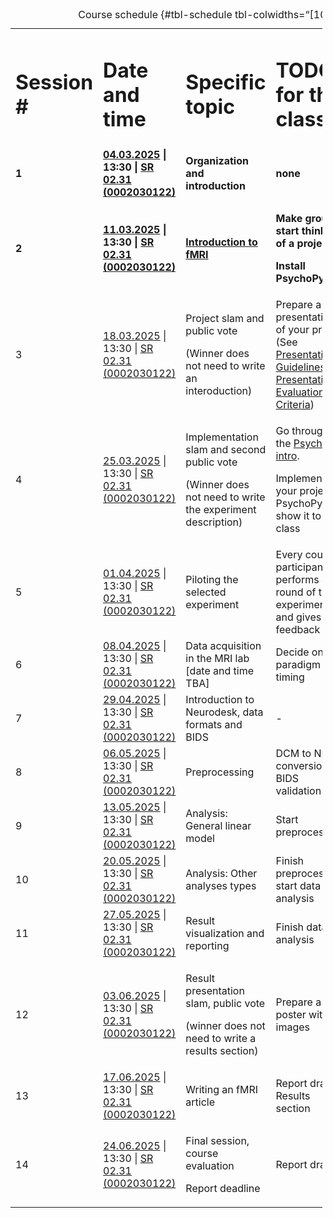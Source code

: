 ::: {style="font-size: 50%;"}
+--------------+------------------------------------------------------------------------------------------------------------------------------------------------------------------------------------------------------------------------------------------------------------------------------------------------------------------------------------------------+------------------------------------------------------------+---------------------------------------------------------------------------------------------------------------------------------------------------------------------------+--------------------------+---+
| # Session \# | # Date and time                                                                                                                                                                                                                                                                                                                                | # Specific topic                                           | # TODO for this class                                                                                                                                                     | # Estimated workload (h) |   |
+--------------+------------------------------------------------------------------------------------------------------------------------------------------------------------------------------------------------------------------------------------------------------------------------------------------------------------------------------------------------+------------------------------------------------------------+---------------------------------------------------------------------------------------------------------------------------------------------------------------------------+--------------------------+---+
| **1**        | [**04.03.2025**](https://online.uni-graz.at/kfu_online/pl/ui/$ctx/!wbTermin.wbEdit?pTerminNr=8700320 "Detailansicht") **\| 13:30 \| [SR 02.31 (0002030122)](https://online.uni-graz.at/kfu_online/pl/ui/$ctx/wbKalender.wbRessource?pResNr=12603&pDatum=04.03.2025&pOrgNr=&pSachbearbeiter=F "Zum Terminkalender von SR 02.31 (0002030122)")** | **Organization and introduction**                          | **none**                                                                                                                                                                  | **0**                    |   |
+--------------+------------------------------------------------------------------------------------------------------------------------------------------------------------------------------------------------------------------------------------------------------------------------------------------------------------------------------------------------+------------------------------------------------------------+---------------------------------------------------------------------------------------------------------------------------------------------------------------------------+--------------------------+---+
| **2**        | [**11.03.2025**](https://online.uni-graz.at/kfu_online/pl/ui/$ctx/!wbTermin.wbEdit?pTerminNr=8700319 "Detailansicht") **\| 13:30 \| [SR 02.31 (0002030122)](https://online.uni-graz.at/kfu_online/pl/ui/$ctx/wbKalender.wbRessource?pResNr=12603&pDatum=11.03.2025&pOrgNr=&pSachbearbeiter=F "Zum Terminkalender von SR 02.31 (0002030122)")** | [**Introduction to fMRI**](fmri-intro.qmd)                 | **Make groups, start thinking of a project**;                                                                                                                             | 4                        |   |
|              |                                                                                                                                                                                                                                                                                                                                                |                                                            |                                                                                                                                                                           |                          |   |
|              |                                                                                                                                                                                                                                                                                                                                                |                                                            | **Install PsychoPy**                                                                                                                                                      |                          |   |
+--------------+------------------------------------------------------------------------------------------------------------------------------------------------------------------------------------------------------------------------------------------------------------------------------------------------------------------------------------------------+------------------------------------------------------------+---------------------------------------------------------------------------------------------------------------------------------------------------------------------------+--------------------------+---+
| 3            | [18.03.2025](https://online.uni-graz.at/kfu_online/pl/ui/$ctx/!wbTermin.wbEdit?pTerminNr=8700318 "Detailansicht") \| 13:30 \| [SR 02.31 (0002030122)](https://online.uni-graz.at/kfu_online/pl/ui/$ctx/wbKalender.wbRessource?pResNr=12603&pDatum=18.03.2025&pOrgNr=&pSachbearbeiter=F "Zum Terminkalender von SR 02.31 (0002030122)")         | Project slam and public vote                               | Prepare a presentation of your project (See [Presentation Guidelines](#sec-presentation-guidelines) and [Presentation Evaluation Criteria](#sec-presentation-evaluation)) | 4                        |   |
|              |                                                                                                                                                                                                                                                                                                                                                |                                                            |                                                                                                                                                                           |                          |   |
|              |                                                                                                                                                                                                                                                                                                                                                | (Winner does not need to write an interoduction)           |                                                                                                                                                                           |                          |   |
+--------------+------------------------------------------------------------------------------------------------------------------------------------------------------------------------------------------------------------------------------------------------------------------------------------------------------------------------------------------------+------------------------------------------------------------+---------------------------------------------------------------------------------------------------------------------------------------------------------------------------+--------------------------+---+
| 4            | [25.03.2025](https://online.uni-graz.at/kfu_online/pl/ui/$ctx/!wbTermin.wbEdit?pTerminNr=8700317 "Detailansicht") \| 13:30 \| [SR 02.31 (0002030122)](https://online.uni-graz.at/kfu_online/pl/ui/$ctx/wbKalender.wbRessource?pResNr=12603&pDatum=25.03.2025&pOrgNr=&pSachbearbeiter=F "Zum Terminkalender von SR 02.31 (0002030122)")         | Implementation slam and second public vote                 | Go through the [PsychoPy intro](https://www.youtube.com/watch?v=GSv60zgQlB8).                                                                                             | 8                        |   |
|              |                                                                                                                                                                                                                                                                                                                                                |                                                            |                                                                                                                                                                           |                          |   |
|              |                                                                                                                                                                                                                                                                                                                                                | (Winner does not need to write the experiment description) | Implement your project in PsychoPy, show it to the class                                                                                                                  |                          |   |
+--------------+------------------------------------------------------------------------------------------------------------------------------------------------------------------------------------------------------------------------------------------------------------------------------------------------------------------------------------------------+------------------------------------------------------------+---------------------------------------------------------------------------------------------------------------------------------------------------------------------------+--------------------------+---+
| 5            | [01.04.2025](https://online.uni-graz.at/kfu_online/pl/ui/$ctx/!wbTermin.wbEdit?pTerminNr=8700316 "Detailansicht") \| 13:30 \| [SR 02.31 (0002030122)](https://online.uni-graz.at/kfu_online/pl/ui/$ctx/wbKalender.wbRessource?pResNr=12603&pDatum=01.04.2025&pOrgNr=&pSachbearbeiter=F "Zum Terminkalender von SR 02.31 (0002030122)")         | Piloting the selected experiment                           | Every course participant performs one round of the experiment and gives feedback                                                                                          | 4                        |   |
+--------------+------------------------------------------------------------------------------------------------------------------------------------------------------------------------------------------------------------------------------------------------------------------------------------------------------------------------------------------------+------------------------------------------------------------+---------------------------------------------------------------------------------------------------------------------------------------------------------------------------+--------------------------+---+
| 6            | [08.04.2025](https://online.uni-graz.at/kfu_online/pl/ui/$ctx/!wbTermin.wbEdit?pTerminNr=8700315 "Detailansicht") \| 13:30 \| [SR 02.31 (0002030122)](https://online.uni-graz.at/kfu_online/pl/ui/$ctx/wbKalender.wbRessource?pResNr=12603&pDatum=08.04.2025&pOrgNr=&pSachbearbeiter=F "Zum Terminkalender von SR 02.31 (0002030122)")         | Data acquisition in the MRI lab \[date and time TBA\]      | Decide on the paradigm timing                                                                                                                                             | 1                        |   |
+--------------+------------------------------------------------------------------------------------------------------------------------------------------------------------------------------------------------------------------------------------------------------------------------------------------------------------------------------------------------+------------------------------------------------------------+---------------------------------------------------------------------------------------------------------------------------------------------------------------------------+--------------------------+---+
| 7            | [29.04.2025](https://online.uni-graz.at/kfu_online/pl/ui/$ctx/!wbTermin.wbEdit?pTerminNr=8700314 "Detailansicht") \| 13:30 \| [SR 02.31 (0002030122)](https://online.uni-graz.at/kfu_online/pl/ui/$ctx/wbKalender.wbRessource?pResNr=12603&pDatum=29.04.2025&pOrgNr=&pSachbearbeiter=F "Zum Terminkalender von SR 02.31 (0002030122)")         | Introduction to Neurodesk, data formats and BIDS           | \-                                                                                                                                                                        | 0                        |   |
+--------------+------------------------------------------------------------------------------------------------------------------------------------------------------------------------------------------------------------------------------------------------------------------------------------------------------------------------------------------------+------------------------------------------------------------+---------------------------------------------------------------------------------------------------------------------------------------------------------------------------+--------------------------+---+
| 8            | [06.05.2025](https://online.uni-graz.at/kfu_online/pl/ui/$ctx/!wbTermin.wbEdit?pTerminNr=8700313 "Detailansicht") \| 13:30 \| [SR 02.31 (0002030122)](https://online.uni-graz.at/kfu_online/pl/ui/$ctx/wbKalender.wbRessource?pResNr=12603&pDatum=06.05.2025&pOrgNr=&pSachbearbeiter=F "Zum Terminkalender von SR 02.31 (0002030122)")         | Preprocessing                                              | DCM to NIFTI conversion, BIDS validation                                                                                                                                  | 4                        |   |
+--------------+------------------------------------------------------------------------------------------------------------------------------------------------------------------------------------------------------------------------------------------------------------------------------------------------------------------------------------------------+------------------------------------------------------------+---------------------------------------------------------------------------------------------------------------------------------------------------------------------------+--------------------------+---+
| 9            | [13.05.2025](https://online.uni-graz.at/kfu_online/pl/ui/$ctx/!wbTermin.wbEdit?pTerminNr=8700312 "Detailansicht") \| 13:30 \| [SR 02.31 (0002030122)](https://online.uni-graz.at/kfu_online/pl/ui/$ctx/wbKalender.wbRessource?pResNr=12603&pDatum=13.05.2025&pOrgNr=&pSachbearbeiter=F "Zum Terminkalender von SR 02.31 (0002030122)")         | Analysis: General linear model                             | Start preprocessing                                                                                                                                                       | 4                        |   |
+--------------+------------------------------------------------------------------------------------------------------------------------------------------------------------------------------------------------------------------------------------------------------------------------------------------------------------------------------------------------+------------------------------------------------------------+---------------------------------------------------------------------------------------------------------------------------------------------------------------------------+--------------------------+---+
| 10           | [20.05.2025](https://online.uni-graz.at/kfu_online/pl/ui/$ctx/!wbTermin.wbEdit?pTerminNr=8700311 "Detailansicht") \| 13:30 \| [SR 02.31 (0002030122)](https://online.uni-graz.at/kfu_online/pl/ui/$ctx/wbKalender.wbRessource?pResNr=12603&pDatum=20.05.2025&pOrgNr=&pSachbearbeiter=F "Zum Terminkalender von SR 02.31 (0002030122)")         | Analysis: Other analyses types                             | Finish preprocessing, start data analysis                                                                                                                                 | 4                        |   |
+--------------+------------------------------------------------------------------------------------------------------------------------------------------------------------------------------------------------------------------------------------------------------------------------------------------------------------------------------------------------+------------------------------------------------------------+---------------------------------------------------------------------------------------------------------------------------------------------------------------------------+--------------------------+---+
| 11           | [27.05.2025](https://online.uni-graz.at/kfu_online/pl/ui/$ctx/!wbTermin.wbEdit?pTerminNr=8700310 "Detailansicht") \| 13:30 \| [SR 02.31 (0002030122)](https://online.uni-graz.at/kfu_online/pl/ui/$ctx/wbKalender.wbRessource?pResNr=12603&pDatum=27.05.2025&pOrgNr=&pSachbearbeiter=F "Zum Terminkalender von SR 02.31 (0002030122)")         | Result visualization and reporting                         | Finish data analysis                                                                                                                                                      | 4                        |   |
+--------------+------------------------------------------------------------------------------------------------------------------------------------------------------------------------------------------------------------------------------------------------------------------------------------------------------------------------------------------------+------------------------------------------------------------+---------------------------------------------------------------------------------------------------------------------------------------------------------------------------+--------------------------+---+
| 12           | [03.06.2025](https://online.uni-graz.at/kfu_online/pl/ui/$ctx/!wbTermin.wbEdit?pTerminNr=8700309 "Detailansicht") \| 13:30 \| [SR 02.31 (0002030122)](https://online.uni-graz.at/kfu_online/pl/ui/$ctx/wbKalender.wbRessource?pResNr=12603&pDatum=03.06.2025&pOrgNr=&pSachbearbeiter=F "Zum Terminkalender von SR 02.31 (0002030122)")         | Result presentation slam, public vote                      | Prepare a poster with images                                                                                                                                              | 4                        |   |
|              |                                                                                                                                                                                                                                                                                                                                                |                                                            |                                                                                                                                                                           |                          |   |
|              |                                                                                                                                                                                                                                                                                                                                                | (winner does not need to write a results section)          |                                                                                                                                                                           |                          |   |
+--------------+------------------------------------------------------------------------------------------------------------------------------------------------------------------------------------------------------------------------------------------------------------------------------------------------------------------------------------------------+------------------------------------------------------------+---------------------------------------------------------------------------------------------------------------------------------------------------------------------------+--------------------------+---+
| 13           | [17.06.2025](https://online.uni-graz.at/kfu_online/pl/ui/$ctx/!wbTermin.wbEdit?pTerminNr=8700308 "Detailansicht") \| 13:30 \| [SR 02.31 (0002030122)](https://online.uni-graz.at/kfu_online/pl/ui/$ctx/wbKalender.wbRessource?pResNr=12603&pDatum=17.06.2025&pOrgNr=&pSachbearbeiter=F "Zum Terminkalender von SR 02.31 (0002030122)")         | Writing an fMRI article                                    | Report draft: Results section                                                                                                                                             | 4                        |   |
+--------------+------------------------------------------------------------------------------------------------------------------------------------------------------------------------------------------------------------------------------------------------------------------------------------------------------------------------------------------------+------------------------------------------------------------+---------------------------------------------------------------------------------------------------------------------------------------------------------------------------+--------------------------+---+
| 14           | [24.06.2025](https://online.uni-graz.at/kfu_online/pl/ui/$ctx/!wbTermin.wbEdit?pTerminNr=8700307 "Detailansicht") \| 13:30 \| [SR 02.31 (0002030122)](https://online.uni-graz.at/kfu_online/pl/ui/$ctx/wbKalender.wbRessource?pResNr=12603&pDatum=24.06.2025&pOrgNr=&pSachbearbeiter=F "Zum Terminkalender von SR 02.31 (0002030122)")         | Final session, course evaluation                           | Report draft                                                                                                                                                              | 4                        |   |
|              |                                                                                                                                                                                                                                                                                                                                                |                                                            |                                                                                                                                                                           |                          |   |
|              |                                                                                                                                                                                                                                                                                                                                                | Report deadline                                            |                                                                                                                                                                           |                          |   |
+--------------+------------------------------------------------------------------------------------------------------------------------------------------------------------------------------------------------------------------------------------------------------------------------------------------------------------------------------------------------+------------------------------------------------------------+---------------------------------------------------------------------------------------------------------------------------------------------------------------------------+--------------------------+---+

: Course schedule {#tbl-schedule tbl-colwidths="\[10,20,30,30,10\]"}
:::
